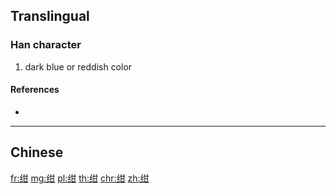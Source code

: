 {{character info/new}}
{{also|紺}}
==Translingual==

===Han character===
{{Han char|rn=120|rad=纟|as=05|sn=8|four=|canj=VMTM}}

# dark blue or reddish color

====References====
* {{Han ref|kx=0944.251|hdz=53378.130|uh=7EC0|ud=32448}}

----

==Chinese==
{{zh-see|紺}}

[[fr:绀]]
[[mg:绀]]
[[pl:绀]]
[[th:绀]]
[[chr:绀]]
[[zh:绀]]